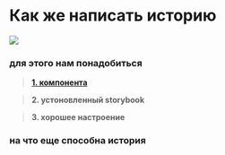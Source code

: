 



<Meta title="Example/presentation/base story" />


<style>
  {`
    .sbdocs-h1,sbdocs-h2,.sbdocs-h3,.sbdocs-h4,.sbdocs-h5 {
        color : #ff4785;
        margin : 10px 0 !important;
    }

    .sbdocs-blockquote{
        border-color: #1EA7FD;
    }

    .sbdocs-img{
      max-width: 40%;
    }

    strong {
      color: #ff4785;
    }
  `}

</style>

# Как же написать историю

![](https://www.seekpng.com/png/detail/218-2188461_thinking-meme-png-thinking-meme-with-cup.png)


### для этого нам понадобиться
>   [**1. компонента**](/story/example-simplestore--simple-story-example)

>   **2. устоновленный storybook**

>   **3. хорошее настроение**



### на что еще способна история
